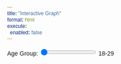 ```yaml
---
title: "Interactive Graph"
format: html
execute:
  enabled: false
---
```


<style>
  * {
    font-family: sans-serif;
  }
</style> 

<div>
  <label for="ageSlider">Age Group: </label>
  <input type="range" id="ageSlider" min="0" max="4" step="1" value="0">
  <span id="ageGroupLabel">18-29</span>
</div>

<div id="map"></div>

<script src="https://cdn.jsdelivr.net/npm/d3@7"></script>
<script>
<div id="map"></div>

<script src="https://cdn.jsdelivr.net/npm/d3@7"></script>
<script src="scripts/myscript.js"></script>